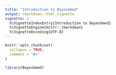 ```yaml
---
title: "Introduction to BayesGmed"
output: rmarkdown::html_vignette
vignette: >
  %\VignetteIndexEntry{Introduction to BayesGmed}
  %\VignetteEngine{knitr::rmarkdown}
  %\VignetteEncoding{UTF-8}
---
```


```r
knitr::opts_chunk$set(
  collapse = TRUE,
  comment = "#>"
)
```

```r
library(BayesGmed)
```
